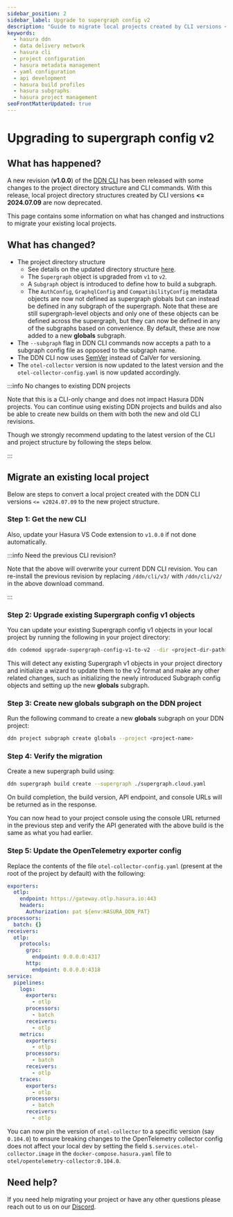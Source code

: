```yaml
---
sidebar_position: 2
sidebar_label: Upgrade to supergraph config v2
description: "Guide to migrate local projects created by CLI versions <= 2024.07.09"
keywords:
  - hasura ddn
  - data delivery network
  - hasura cli
  - project configuration
  - hasura metadata management
  - yaml configuration
  - api development
  - hasura build profiles
  - hasura subgraphs
  - hasura project management
seoFrontMatterUpdated: true
---
```



# Upgrading to supergraph config v2

## What has happened?

A new revision (**v1.0.0**) of the [DDN CLI](/cli/installation.mdx) has been released with some changes to the project
directory structure and CLI commands. With this release, local project directory structures created by CLI versions
**\<= 2024.07.09** are now deprecated.

This page contains some information on what has changed and instructions to migrate your existing local projects.

## What has changed?

- The project directory structure
  - See details on the updated directory structure [here](/project-configuration/config).
  - The `Supergraph` object is upgraded from `v1` to `v2`.
  - A `Subgraph` object is introduced to define how to build a subgraph.
  - The `AuthConfig`, `GraphqlConfig` and `CompatibilityConfig` metadata objects are now not defined as supergraph
    globals but can instead be defined in any subgraph of the supergraph. Note that these are still supergraph-level
    objects and only one of these objects can be defined across the supergraph, but they can now be defined in any of
    the subgraphs based on convenience. By default, these are now added to a new **globals** subgraph.
- The `--subgraph` flag in DDN CLI commands now accepts a path to a subgraph config file as opposed to the subgraph
  name.
- The DDN CLI now uses [SemVer](https://semver.org/) instead of CalVer for versioning.
- The `otel-collector` version is now updated to the latest version and the `otel-collector-config.yaml` is now updated
  accordingly.

:::info No changes to existing DDN projects

Note that this is a CLI-only change and does not impact Hasura DDN projects. You can continue using existing DDN
projects and builds and also be able to create new builds on them with both the new and old CLI revisions.

Though we strongly recommend updating to the latest version of the CLI and project structure by following the steps
below.

:::

## Migrate an existing local project

Below are steps to convert a local project created with the DDN CLI versions `<= v2024.07.09` to the new project
structure.

### Step 1: Get the new CLI

<InstallTheCli />

Also, update your Hasura VS Code extension to `v1.0.0` if not done automatically.

:::info Need the previous CLI revision?

Note that the above will overwrite your current DDN CLI revision. You can re-install the previous revision by replacing
`/ddn/cli/v3/` with `/ddn/cli/v2/` in the above download command.

:::

### Step 2: Upgrade existing Supergraph config v1 objects

You can update your existing Supergraph config v1 objects in your local project by running the following in your project
directory:

```bash
ddn codemod upgrade-supergraph-config-v1-to-v2 --dir <project-dir-path>
```

This will detect any existing Supergraph v1 objects in your project directory and initialize a wizard to update them to
the v2 format and make any other related changes, such as initializing the newly introduced Subgraph config objects and
setting up the new **globals** subgraph.

### Step 3: Create new **globals** subgraph on the DDN project

Run the following command to create a new **globals** subgraph on your DDN project:

```bash
ddn project subgraph create globals --project <project-name>
```

### Step 4: Verify the migration

Create a new supergraph build using:

```bash
ddn supergraph build create --supergraph ./supergraph.cloud.yaml
```

On build completion, the build version, API endpoint, and console URLs will be returned as in the response.

You can now head to your project console using the console URL returned in the previous step and verify the API
generated with the above build is the same as what you had earlier.

### Step 5: Update the OpenTelemetry exporter config

Replace the contents of the file `otel-collector-config.yaml` (present at the root of the project by default) with the
following:

```yaml
exporters:
  otlp:
    endpoint: https://gateway.otlp.hasura.io:443
    headers:
      Authorization: pat ${env:HASURA_DDN_PAT}
processors:
  batch: {}
receivers:
  otlp:
    protocols:
      grpc:
        endpoint: 0.0.0.0:4317
      http:
        endpoint: 0.0.0.0:4318
service:
  pipelines:
    logs:
      exporters:
        - otlp
      processors:
        - batch
      receivers:
        - otlp
    metrics:
      exporters:
        - otlp
      processors:
        - batch
      receivers:
        - otlp
    traces:
      exporters:
        - otlp
      processors:
        - batch
      receivers:
        - otlp
```

You can now pin the version of `otel-collector` to a specific version (say `0.104.0`) to ensure breaking changes to the
OpenTelemetry collector config does not affect your local dev by setting the field `$.services.otel-collector.image` in
the `docker-compose.hasura.yaml` file to `otel/opentelemetry-collector:0.104.0`.

## Need help?

If you need help migrating your project or have any other questions please reach out to us on our
[Discord](https://hasura.io/discord).
